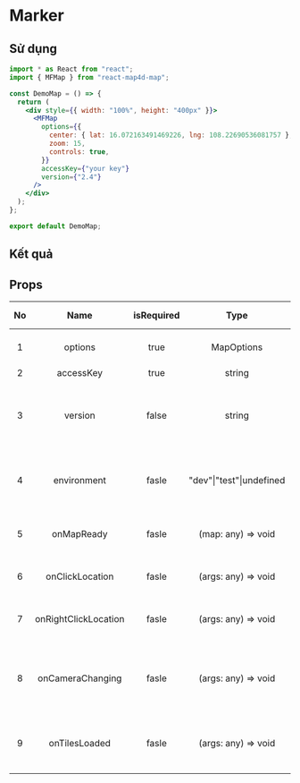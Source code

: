 # Marker

## Sử dụng

```jsx filename="demo.js" copy
import * as React from "react";
import { MFMap } from "react-map4d-map";

const DemoMap = () => {
  return (
    <div style={{ width: "100%", height: "400px" }}>
      <MFMap
        options={{
          center: { lat: 16.072163491469226, lng: 108.22690536081757 },
          zoom: 15,
          controls: true,
        }}
        accessKey={"your key"}
        version={"2.4"}
      />
    </div>
  );
};

export default DemoMap;
```

## Kết quả


<DemoMarker />

## Props

| No  |         Name         | isRequired |           Type           | Default value |                       Description                        |
| :-: | :------------------: | :--------: | :----------------------: | :-----------: | :------------------------------------------------------: |
|  1  |       options        |    true    |        MapOptions        |               |                   Các tùy chọn của map                   |
|  2  |      accessKey       |    true    |          string          |               |                         Key api                          |
|  3  |       version        |   false    |          string          |               | Version của sdk, nếu không có thì sẽ là version mới nhất |
|  4  |     environment      |   fasle    | "dev"\|"test"\|undefined |               |    Môi trường map, nếu ko có thì sẽ là bản production    |
|  5  |      onMapReady      |   fasle    |    (map: any) => void    |               |           Event được gọi sau khi map được tạo            |
|  6  |   onClickLocation    |   fasle    |   (args: any) => void    |               |           Event click vào một vị trí trên map            |
|  7  | onRightClickLocation |   fasle    |   (args: any) => void    |               |        Event right click vào một vị trí trên map         |
|  8  |   onCameraChanging   |   fasle    |   (args: any) => void    |               |  Event khi một thông số bất kỳ của camera map thây đổi   |
|  9  |    onTilesLoaded     |   fasle    |   (args: any) => void    |               |     Event khi map load xong tất cả các tile ban đầu     |
